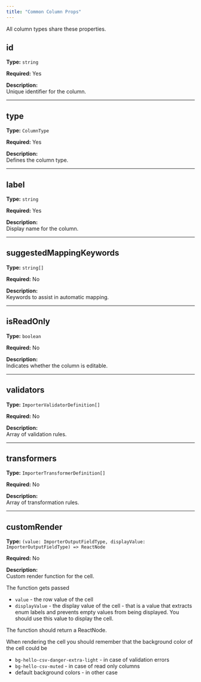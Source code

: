 ```yaml
---
title: "Common Column Props"
---
```


All column types share these properties.

## id

**Type:** `string`

**Required:** Yes

**Description:**  
Unique identifier for the column.

---

## type

**Type:** `ColumnType`

**Required:** Yes

**Description:**  
Defines the column type.

---

## label

**Type:** `string`

**Required:** Yes

**Description:**  
Display name for the column.

---

## suggestedMappingKeywords

**Type:** `string[]`

**Required:** No

**Description:**  
Keywords to assist in automatic mapping.

---

## isReadOnly

**Type:** `boolean`

**Required:** No

**Description:**  
Indicates whether the column is editable.

---

## validators

**Type:** `ImporterValidatorDefinition[]`

**Required:** No

**Description:**  
Array of validation rules.

---

## transformers

**Type:** `ImporterTransformerDefinition[]`

**Required:** No

**Description:**  
Array of transformation rules.

---

## customRender

**Type:** `(value: ImporterOutputFieldType, displayValue: ImporterOutputFieldType) => ReactNode`

**Required:** No

**Description:**  
Custom render function for the cell.

The function gets passed

- `value` - the row value of the cell
- `displayValue` - the display value of the cell - that is a value that extracts enum labels and prevents empty values from being displayed. You should use this value to display the cell.

The function should return a ReactNode.

When rendering the cell you should remember that the background color of the cell could be
- `bg-hello-csv-danger-extra-light` - in case of validation errors
- `bg-hello-csv-muted` - in case of read only columns
- default background colors - in other case
